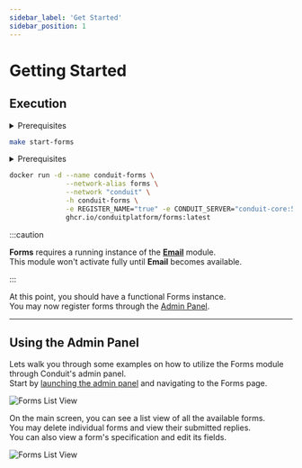 ```yaml
---
sidebar_label: 'Get Started'
sidebar_position: 1
---
```



# Getting Started

## Execution

<Tabs>
<TabItem value="makefile" label="Makefile">
<details><summary>Prerequisites</summary>

``` bash
curl -L https://raw.githubusercontent.com/ConduitPlatform/Conduit/latest/docker/Makefile > Makefile
make create-network
make start-core
make start-database
```
</details>

``` bash
make start-forms
```
</TabItem>

<TabItem value="docker" label="Docker">
<details><summary>Prerequisites</summary>

``` bash
# Set up the Container Network
docker network create conduit

# Start Redis
docker run -d --name conduit-redis \
              --network-alias redis \
              --network "conduit" \
              -h conduit-redis \
              -p 6379:6379 \
              docker.io/library/redis:latest

# Start Conduit
docker run -d --name conduit-core \
              --network-alias conduit \
              --network "conduit" \
              -h conduit-core \
              -p 55152:55152 -p 3000:3000 -p 3001:3001 \
              -e REDIS_HOST="conduit-redis" -e REDIS_PORT="6379" \
              ghcr.io/conduitplatform/conduit:latest

# Start MongoDB
docker run -d --name conduit-mongo \
              --network-alias mongo \
              --network "conduit" \
              -h conduit-mongo \
              -p 27017:27017 \
              docker.io/library/mongo:latest

# Start Database
docker run -d --name conduit-database \
              --network-alias database \
              --network "conduit" \
              -h conduit-database \
              -e REGISTER_NAME="true" -e CONDUIT_SERVER="conduit-core:55152" \
              -e DB_TYPE="mongodb" \
              -e DB_CONN_URI="mongodb://conduit-mongo:27017" \
              ghcr.io/conduitplatform/database:latest
```
</details>

``` bash
docker run -d --name conduit-forms \
              --network-alias forms \
              --network "conduit" \
              -h conduit-forms \
              -e REGISTER_NAME="true" -e CONDUIT_SERVER="conduit-core:55152" \
              ghcr.io/conduitplatform/forms:latest
```
</TabItem>
</Tabs>

:::caution

**Forms** requires a running instance of the **[Email](../email/email.mdx)** module.<br />
This module won't activate fully until **Email** becomes available.

:::

At this point, you should have a functional Forms instance.<br />
You may now register forms through the [Admin Panel](../../get-started/admin-panel).

-------------------------------------------------

## Using the Admin Panel

Lets walk you through some examples on how to utilize the Forms module through Conduit's admin panel.<br />
Start by [launching the admin panel](../../get-started/admin-panel) and navigating to the Forms page.

![Forms List View](/img/modules/forms/admin/forms_list_view.png)

On the main screen, you can see a list view of all the available forms.<br />
You may delete individual forms and view their submitted replies.<br />
You can also view a form's specification and edit its fields.

![Forms List View](/img/modules/forms/admin/view_form.png)
